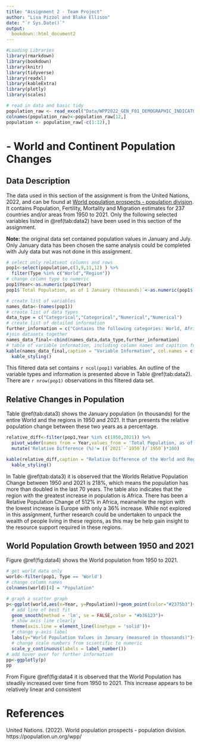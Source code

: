 ```yaml
---
title: "Assignment 2 - Team Project"
author: "Lisa Pizzol and Blake Ellison"
date: "`r Sys.Date()`"
output:
  bookdown::html_document2
---
```



```r
#Loading Libraries
library(rmarkdown)
library(bookdown)
library(knitr)
library(tidyverse)
library(readxl)
library(kableExtra)
library(plotly)
library(scales)

# read in data and basic tidy
population_raw <- read_excel("Data/WPP2022_GEN_F01_DEMOGRAPHIC_INDICATORS_COMPACT_REV1 (1).xlsx")
colnames(population_raw)<-population_raw[12,]
population <- population_raw[-c(1:12),] 

```


# - World and Continent Population Changes
## Data Description
The data used in this section of the assignment is from the United Nations, 2022, and can be found at [World population prospects - population division](https://population.un.org/wpp/). It contains Population, Fertility, Mortality and Migration estimates for 237 countries and/or areas from 1950 to 2021. Only the following selected variables listed in \@ref(tab:data2) have been used in this section of the assignment. 

**Note:** the original data set contained population values in January and July. Only January data has been chosen the same analysis could be completed with July data but was not done in this assignment. 

```r
# select only relatvent columns and rows
pop1<-select(population,c(3,9,11,12) ) %>%
  filter(Type %in% c("World","Region"))
# change column type to numeric 
pop1$Year<-as.numeric(pop1$Year)
pop1$`Total Population, as of 1 January (thousands)`<-as.numeric(pop1$`Total Population, as of 1 January (thousands)`)

```


```r
# create list of variables
names_data<-(names(pop1))
# create list of data types
data_type = c("Categorical","Categorical","Numerical","Numerical")
# create list of detailed information
further_information = c("Contains the following categories: World, Africa, Asia, Europe, Latin America and the Caribbean, Northern America, and Oceania.", "Contains the following information: World and Region","Contains years from 1950 to 2021", "Contains the population number in Thousands as of Janurary")
#join datasets together
names_data_final<-cbind(names_data,data_type,further_information)
# table of variable information, including column names and capition for table
kable(names_data_final,caption = "Variable Information", col.names = c('Names','Data Type','Further Information')) %>%
  kable_styling()
```

This filtered data set contains `r ncol(pop1)` variables. An outline of the variable types and information is presented above in Table \@ref(tab:data2). There are `r nrow(pop1)` observations in this filtered data set. 

## Relative Changes in Population
Table \@ref(tab:data3) shows the January population (in thousands) for the entire World and the regions in 1950 and 2021. It than presents the relative population change between these two years as a percentage.

```r
relative_diff<-filter(pop1,Year %in% c(1950,2021)) %>%
  pivot_wider(names_from = Year,values_from = 'Total Population, as of 1 January (thousands)') %>%
  mutate('Relative Difference (%)'= ((`2021`-`1950`)/`1950`)*100)

kable(relative_diff,caption = "Relative Difference of the World and Region poulations from 1950 to 2021", digits = 0) %>%
  kable_styling()
```

In Table \@ref(tab:data3) it is observed that the Worlds Relative Population Change between 1950 and 2021 is 218%, which means the population has more than doubled in the last 70 years. The table also indicates that the region with the greatest increase in population is Africa. There has been a Relative Population Change of 512% in Africa, meanwhile the region with the lowest increase is Europe with only a 36% increase. While not explored in this assignment, further research could be undertaken to unpack the wealth of people living in these regions, as this may be help gain insight to the resource support required in these regions. 

## World Population Growth between 1950 and 2021
Figure \@ref(fig:data4) shows the World population from 1950 to 2021. 

```r
# get world data only
world<-filter(pop1, Type == 'World') 
# change column names 
colnames(world)[4] = "Population"

# graph a scatter graph
p<-ggplot(world,aes(x=Year, y=Population))+geom_point(color="#2375b3")+
  # add line of best fit
  geom_smooth(method = 'lm', se = FALSE,color = "#b36123")+
  # show axis line clearly
  theme(axis.line = element_line(linetype = 'solid'))+
  # change y-axis label
  labs(y="World Population Values in January (measured in thousands)")+
  # change scale numbers from scientific to numeric
  scale_y_continuous(labels = label_number())
# add hover over for further information
pp<-ggplotly(p) 
pp
```
From Figure \@ref(fig:data4 it is observed that the World Population has steadily increased over time from 1950 to 2021. This increase appears to be relatively linear and consistent 

# References
United Nations. (2022). World population prospects - population division. https://population.un.org/wpp/ 